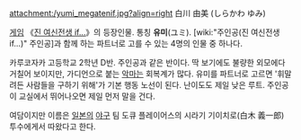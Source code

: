 attachment:/yumi_megatenif.jpg?align=right 白川 由美 (しらかわ ゆみ)

[[게임]] 《[[진 여신전생 if...]]》의 등장인물. 통칭 '''유미'''(ユミ). [wiki:"주인공(진 여신전생 if...)" 주인공]과 함께 하는 파트너로 고를 수 있는 4명의 인물 중 하나다.

카루코자카 고등학교 2학년 D반. 주인공과 같은 반이다. 딱 보기에도 불량한 외모에다 거칠어 보이지만, 가디언으로 붙는 [[악마]]는 회복계가 많다. 유미를 파트너로 고르면 '휘말려든 사람들을 구하기 위해'가 기본 행동 노선이 된다. 난이도도 제일 낮은 루트. 주인공이 교실에서 뛰어나오면 제일 먼저 말을 건다.

여담이지만 이름은 [[일본]]의 [[야구]] 팀 도큐 플레이어스의 시라기 기이치로(白木 義一郎) 투수에게서 따왔다고 한다.
